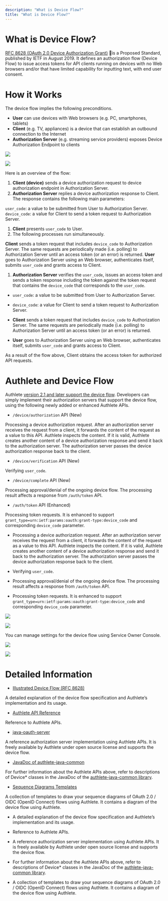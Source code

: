 ```yaml
---
description: "What is Device Flow?"
title: "What is Device Flow?"
---
```




# What is Device Flow?

[RFC 8628 (OAuth 2.0 Device Authorization Grant)](https://tools.ietf.org/html/rfc8628) is a Proposed Standard, published by IETF in August 2019.
It defines an authorization flow (Device Flow) to issue access tokens for API clients running on devices with no Web browsers and/or that have limited capability for inputting text,
with end user consent.

# How it Works

The device flow implies the following preconditions.

- **User** can use devices with Web browsers (e.g. PC, smartphones, tablets)
- **Client** (e.g. TV, appliances) is a device that can establish an outbound connection to the Internet
- **Authorization Server** (e.g. streaming service providers) exposes Device Authorization Endpoint to clients

![](https://storage.googleapis.com/authlete-website/img/developers/device_flow/device_flow_01_en.png)

![](https://storage.googleapis.com/authlete-website/img/developers/device_flow/device_flow_01_en.png)

Here is an overview of the flow:

1. **Client (device)** sends a device authorization request to device authorization endpoint in Authorization Server.
1. **Authorization Server** replies a device authorization response to Client. The response contains the following main parameters:

`user_code`: a value to be submitted from User to Authorization Server.
`device_code`: a value for Client to send a token request to Authorization Server.
1. **Client** presents `user_code` to User.
1. The following processes run simultaneously.

**Client** sends a token request that includes `device_code` to Authorization Server. The same requests are periodically made (i.e. polling) to Authorization Server until an access token (or an error) is returned.
**User** goes to Authorization Server using an Web browser, authenticates itself, submits `user_code` and grants access to Client.
1. **Authorization Server** verifies the `user_code`, issues an access token and sends a token response including the token against the token request that contains the `device_code` that corresponds to the `user_code`.

- `user_code`: a value to be submitted from User to Authorization Server.
- `device_code`: a value for Client to send a token request to Authorization Server.

- **Client** sends a token request that includes `device_code` to Authorization Server. The same requests are periodically made (i.e. polling) to Authorization Server until an access token (or an error) is returned.
- **User** goes to Authorization Server using an Web browser, authenticates itself, submits `user_code` and grants access to Client.

As a result of the flow above, Client obtains the access token for authorized API requests.

# Authlete and Device Flow

Authlete [version 2.1 and later support the device flow](https://docs.authlete.com/#device-flow).
Developers can simply implement their authorization servers that support the device flow, using the following newly added or enhanced Authlete APIs.

- `/device/authorization` API (New)

Processing a device authorization request. After an authorization server receives the request from a client, it forwards the content of the request as a value to this API.
Authlete inspects the content. If it is valid, Authlete creates another content of a device authorization response and send it back to the authorization server.
The authorization server passes the device authorization response back to the client.
- `/device/verification` API (New)

Verifying `user_code`.
- `/device/complete` API (New)

Processing approval/denial of the ongoing device flow. The processing result affects a response from `/auth/token` API.
- `/auth/token` API (Enhanced)

Processing token requests.
It is enhanced to support `grant_type=urn:ietf:params:oauth:grant-type:device_code` and corresponding `device_code` parameter.

- Processing a device authorization request. After an authorization server receives the request from a client, it forwards the content of the request as a value to this API.
Authlete inspects the content. If it is valid, Authlete creates another content of a device authorization response and send it back to the authorization server.
The authorization server passes the device authorization response back to the client.

- Verifying `user_code`.

- Processing approval/denial of the ongoing device flow. The processing result affects a response from `/auth/token` API.

- Processing token requests.
It is enhanced to support `grant_type=urn:ietf:params:oauth:grant-type:device_code` and corresponding `device_code` parameter.

![](https://storage.googleapis.com/authlete-website/img/developers/device_flow/device_flow_02_en.png)

![](https://storage.googleapis.com/authlete-website/img/developers/device_flow/device_flow_02_en.png)

You can manage settings for the device flow using Service Owner Console.

![](https://storage.googleapis.com/authlete-website/img/developers/device_flow/device_flow_03_en.png)

![](https://storage.googleapis.com/authlete-website/img/developers/device_flow/device_flow_03_en.png)

# Detailed Information

- [Illustrated Device Flow (RFC 8628)](https://medium.com/@darutk/illustrated-device-flow-rfc-8628-d23d6d311acc)

A detailed explanation of the device flow specification and Authlete’s implementation and its usage.
- [Authlete API Reference](https://docs.authlete.com/)

Reference to Authlete APIs.
- [java-oauth-server](https://github.com/authlete/java-oauth-server)

A reference authorization server implementation using Authlete APIs.
It is freely available by Authlete under open source license and supports the device flow.
- [JavaDoc of authlete-java-common](https://authlete.github.io/authlete-java-common/)

For further information about the Authlete APIs above,
refer to descriptions of Device* classes in the JavaDoc of the [authlete-java-common library](https://github.com/authlete/authlete-java-common).
- [Sequence Diagrams Templates](/resources/templates/sequence-diagrams/)

A collection of templates to draw your sequence diagrams of OAuth 2.0 / OIDC (OpenID Connect) flows using Authlete.
It contains a diagram of the device flow using Authlete.

- A detailed explanation of the device flow specification and Authlete’s implementation and its usage.

- Reference to Authlete APIs.

- A reference authorization server implementation using Authlete APIs.
It is freely available by Authlete under open source license and supports the device flow.

- For further information about the Authlete APIs above,
refer to descriptions of Device* classes in the JavaDoc of the [authlete-java-common library](https://github.com/authlete/authlete-java-common).

- A collection of templates to draw your sequence diagrams of OAuth 2.0 / OIDC (OpenID Connect) flows using Authlete.
It contains a diagram of the device flow using Authlete.
